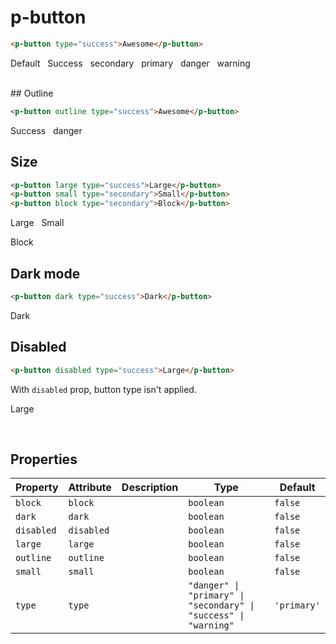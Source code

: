 
<Meta title="Components/Buttons" />

# p-button

```html
<p-button type="success">Awesome</p-button>
```

<p-button>Default</p-button>
&nbsp;
<p-button type="success">Success</p-button>
&nbsp;
<p-button type="secondary">secondary</p-button>
&nbsp;
<p-button type="primary">primary</p-button>
&nbsp;
<p-button type="danger">danger</p-button>
&nbsp;
<p-button type="warning">warning</p-button>

<br />
## Outline

```html
<p-button outline type="success">Awesome</p-button>
```

<p-button outline type="success">Success</p-button>
&nbsp;
<p-button outline type="danger">danger</p-button>

## Size

```html
<p-button large type="success">Large</p-button>
<p-button small type="secondary">Small</p-button>
<p-button block type="secondary">Block</p-button>
```

<p-button large type="success">Large</p-button>
&nbsp;
<p-button small type="secondary">Small</p-button>

<div style={{width: "400px"}}>
    <p-button block type="secondary">Block</p-button>
</div>

## Dark mode

```html
<p-button dark type="success">Dark</p-button>
```

<p-button dark type="success">Dark</p-button>

## Disabled

```html
<p-button disabled type="success">Large</p-button>
```

With `disabled` prop, button type isn't applied.

<p-button disabled type="success">Large</p-button>

<br />

## Properties

| Property   | Attribute  | Description | Type                                                             | Default     |
| ---------- | ---------- | ----------- | ---------------------------------------------------------------- | ----------- |
| `block`    | `block`    |             | `boolean`                                                        | `false`     |
| `dark`     | `dark`     |             | `boolean`                                                        | `false`     |
| `disabled` | `disabled` |             | `boolean`                                                        | `false`     |
| `large`    | `large`    |             | `boolean`                                                        | `false`     |
| `outline`  | `outline`  |             | `boolean`                                                        | `false`     |
| `small`    | `small`    |             | `boolean`                                                        | `false`     |
| `type`     | `type`     |             | `"danger" \| "primary" \| "secondary" \| "success" \| "warning"` | `'primary'` |
